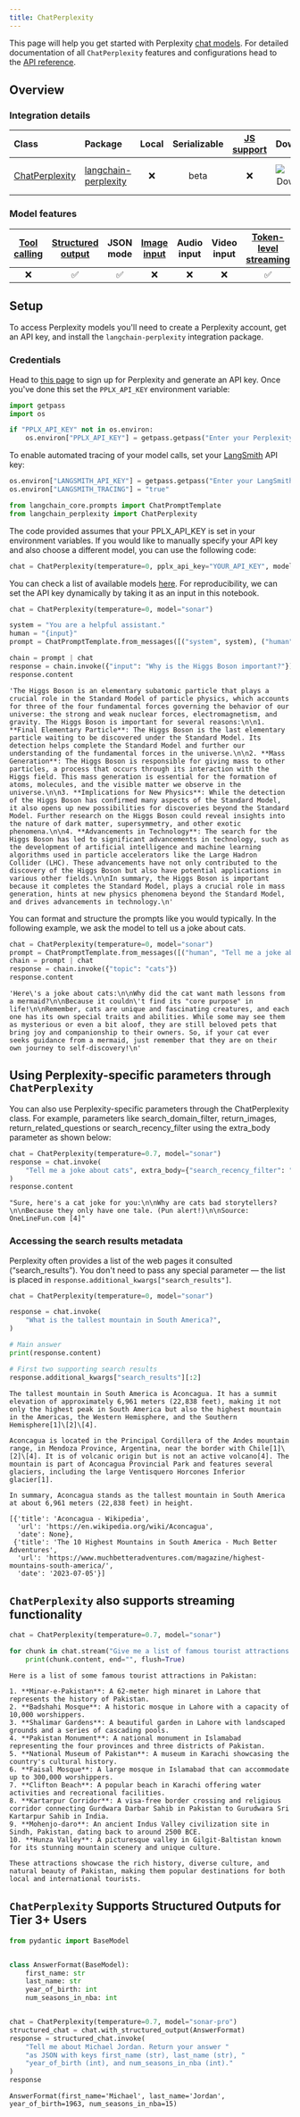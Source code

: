 ```yaml
---
title: ChatPerplexity
---
```



This page will help you get started with Perplexity [chat models](/oss/langchain/models). For detailed documentation of all `ChatPerplexity` features and configurations head to the [API reference](https://python.langchain.com/api_reference/perplexity/chat_models/langchain_perplexity.chat_models.ChatPerplexity.html).

## Overview

### Integration details

| Class | Package | Local | Serializable | [JS support](https://js.langchain.com/docs/integrations/chat/xai) | Downloads | Version |
| :--- | :--- | :---: | :---: |  :---: | :---: | :---: |
| [ChatPerplexity](https://python.langchain.com/api_reference/perplexity/chat_models/langchain_perplexity.chat_models.ChatPerplexity.html) | [langchain-perplexity](https://python.langchain.com/api_reference/perplexity/perplexity.html) | ❌ | beta | ❌ | ![PyPI - Downloads](https://img.shields.io/pypi/dm/langchain-perplexity?style=flat-square&label=%20) | ![PyPI - Version](https://img.shields.io/pypi/v/langchain-perplexity?style=flat-square&label=%20) |

### Model features

| [Tool calling](/oss/langchain/tools) | [Structured output](/oss/langchain/structured-output) | JSON mode | [Image input](/oss/langchain/messages#multimodal) | Audio input | Video input | [Token-level streaming](/oss/langchain/streaming#llm-tokens) | Native async | [Token usage](/oss/langchain/models#token-usage) | [Logprobs](/oss/langchain/models#log-probabilities) |
| :---: | :---: | :---: | :---: |  :---: | :---: | :---: | :---: | :---: | :---: |
| ❌ | ✅ | ✅ | ❌ | ❌ | ❌ | ✅ | ❌ | ✅ | ❌ |

## Setup

To access Perplexity models you'll need to create a Perplexity account, get an API key, and install the `langchain-perplexity` integration package.

### Credentials

Head to [this page](https://www.perplexity.ai/) to sign up for Perplexity and generate an API key. Once you've done this set the `PPLX_API_KEY` environment variable:

```python
import getpass
import os

if "PPLX_API_KEY" not in os.environ:
    os.environ["PPLX_API_KEY"] = getpass.getpass("Enter your Perplexity API key: ")
```

To enable automated tracing of your model calls, set your [LangSmith](https://docs.smith.langchain.com/) API key:

```python
os.environ["LANGSMITH_API_KEY"] = getpass.getpass("Enter your LangSmith API key: ")
os.environ["LANGSMITH_TRACING"] = "true"
```

```python
from langchain_core.prompts import ChatPromptTemplate
from langchain_perplexity import ChatPerplexity
```

The code provided assumes that your PPLX_API_KEY is set in your environment variables. If you would like to manually specify your API key and also choose a different model, you can use the following code:

```python
chat = ChatPerplexity(temperature=0, pplx_api_key="YOUR_API_KEY", model="sonar")
```

You can check a list of available models [here](https://docs.perplexity.ai/docs/model-cards). For reproducibility, we can set the API key dynamically by taking it as an input in this notebook.

```python
chat = ChatPerplexity(temperature=0, model="sonar")
```

```python
system = "You are a helpful assistant."
human = "{input}"
prompt = ChatPromptTemplate.from_messages([("system", system), ("human", human)])

chain = prompt | chat
response = chain.invoke({"input": "Why is the Higgs Boson important?"})
response.content
```

```output
'The Higgs Boson is an elementary subatomic particle that plays a crucial role in the Standard Model of particle physics, which accounts for three of the four fundamental forces governing the behavior of our universe: the strong and weak nuclear forces, electromagnetism, and gravity. The Higgs Boson is important for several reasons:\n\n1. **Final Elementary Particle**: The Higgs Boson is the last elementary particle waiting to be discovered under the Standard Model. Its detection helps complete the Standard Model and further our understanding of the fundamental forces in the universe.\n\n2. **Mass Generation**: The Higgs Boson is responsible for giving mass to other particles, a process that occurs through its interaction with the Higgs field. This mass generation is essential for the formation of atoms, molecules, and the visible matter we observe in the universe.\n\n3. **Implications for New Physics**: While the detection of the Higgs Boson has confirmed many aspects of the Standard Model, it also opens up new possibilities for discoveries beyond the Standard Model. Further research on the Higgs Boson could reveal insights into the nature of dark matter, supersymmetry, and other exotic phenomena.\n\n4. **Advancements in Technology**: The search for the Higgs Boson has led to significant advancements in technology, such as the development of artificial intelligence and machine learning algorithms used in particle accelerators like the Large Hadron Collider (LHC). These advancements have not only contributed to the discovery of the Higgs Boson but also have potential applications in various other fields.\n\nIn summary, the Higgs Boson is important because it completes the Standard Model, plays a crucial role in mass generation, hints at new physics phenomena beyond the Standard Model, and drives advancements in technology.\n'
```

You can format and structure the prompts like you would typically. In the following example, we ask the model to tell us a joke about cats.

```python
chat = ChatPerplexity(temperature=0, model="sonar")
prompt = ChatPromptTemplate.from_messages([("human", "Tell me a joke about {topic}")])
chain = prompt | chat
response = chain.invoke({"topic": "cats"})
response.content
```

```output
'Here\'s a joke about cats:\n\nWhy did the cat want math lessons from a mermaid?\n\nBecause it couldn\'t find its "core purpose" in life!\n\nRemember, cats are unique and fascinating creatures, and each one has its own special traits and abilities. While some may see them as mysterious or even a bit aloof, they are still beloved pets that bring joy and companionship to their owners. So, if your cat ever seeks guidance from a mermaid, just remember that they are on their own journey to self-discovery!\n'
```

## Using Perplexity-specific parameters through `ChatPerplexity`

You can also use Perplexity-specific parameters through the ChatPerplexity class. For example, parameters like search_domain_filter, return_images, return_related_questions or search_recency_filter using the extra_body parameter as shown below:

```python
chat = ChatPerplexity(temperature=0.7, model="sonar")
response = chat.invoke(
    "Tell me a joke about cats", extra_body={"search_recency_filter": "week"}
)
response.content
```

```output
"Sure, here's a cat joke for you:\n\nWhy are cats bad storytellers?\n\nBecause they only have one tale. (Pun alert!)\n\nSource: OneLineFun.com [4]"
```

### Accessing the search results metadata

Perplexity often provides a list of the web pages it consulted (“search_results”).
You don't need to pass any special parameter — the list is placed in
`response.additional_kwargs["search_results"]`.

```python
chat = ChatPerplexity(temperature=0, model="sonar")

response = chat.invoke(
    "What is the tallest mountain in South America?",
)

# Main answer
print(response.content)

# First two supporting search results
response.additional_kwargs["search_results"][:2]
```

```output
The tallest mountain in South America is Aconcagua. It has a summit elevation of approximately 6,961 meters (22,838 feet), making it not only the highest peak in South America but also the highest mountain in the Americas, the Western Hemisphere, and the Southern Hemisphere[1]\[2]\[4].

Aconcagua is located in the Principal Cordillera of the Andes mountain range, in Mendoza Province, Argentina, near the border with Chile[1]\[2]\[4]. It is of volcanic origin but is not an active volcano[4]. The mountain is part of Aconcagua Provincial Park and features several glaciers, including the large Ventisquero Horcones Inferior glacier[1].

In summary, Aconcagua stands as the tallest mountain in South America at about 6,961 meters (22,838 feet) in height.
```

```output
[{'title': 'Aconcagua - Wikipedia',
  'url': 'https://en.wikipedia.org/wiki/Aconcagua',
  'date': None},
 {'title': 'The 10 Highest Mountains in South America - Much Better Adventures',
  'url': 'https://www.muchbetteradventures.com/magazine/highest-mountains-south-america/',
  'date': '2023-07-05'}]
```

## `ChatPerplexity` also supports streaming functionality

```python
chat = ChatPerplexity(temperature=0.7, model="sonar")

for chunk in chat.stream("Give me a list of famous tourist attractions in Pakistan"):
    print(chunk.content, end="", flush=True)
```

```output
Here is a list of some famous tourist attractions in Pakistan:

1. **Minar-e-Pakistan**: A 62-meter high minaret in Lahore that represents the history of Pakistan.
2. **Badshahi Mosque**: A historic mosque in Lahore with a capacity of 10,000 worshippers.
3. **Shalimar Gardens**: A beautiful garden in Lahore with landscaped grounds and a series of cascading pools.
4. **Pakistan Monument**: A national monument in Islamabad representing the four provinces and three districts of Pakistan.
5. **National Museum of Pakistan**: A museum in Karachi showcasing the country's cultural history.
6. **Faisal Mosque**: A large mosque in Islamabad that can accommodate up to 300,000 worshippers.
7. **Clifton Beach**: A popular beach in Karachi offering water activities and recreational facilities.
8. **Kartarpur Corridor**: A visa-free border crossing and religious corridor connecting Gurdwara Darbar Sahib in Pakistan to Gurudwara Sri Kartarpur Sahib in India.
9. **Mohenjo-daro**: An ancient Indus Valley civilization site in Sindh, Pakistan, dating back to around 2500 BCE.
10. **Hunza Valley**: A picturesque valley in Gilgit-Baltistan known for its stunning mountain scenery and unique culture.

These attractions showcase the rich history, diverse culture, and natural beauty of Pakistan, making them popular destinations for both local and international tourists.
```

## `ChatPerplexity` Supports Structured Outputs for Tier 3+ Users

```python
from pydantic import BaseModel


class AnswerFormat(BaseModel):
    first_name: str
    last_name: str
    year_of_birth: int
    num_seasons_in_nba: int


chat = ChatPerplexity(temperature=0.7, model="sonar-pro")
structured_chat = chat.with_structured_output(AnswerFormat)
response = structured_chat.invoke(
    "Tell me about Michael Jordan. Return your answer "
    "as JSON with keys first_name (str), last_name (str), "
    "year_of_birth (int), and num_seasons_in_nba (int)."
)
response
```

```output
AnswerFormat(first_name='Michael', last_name='Jordan', year_of_birth=1963, num_seasons_in_nba=15)
```
